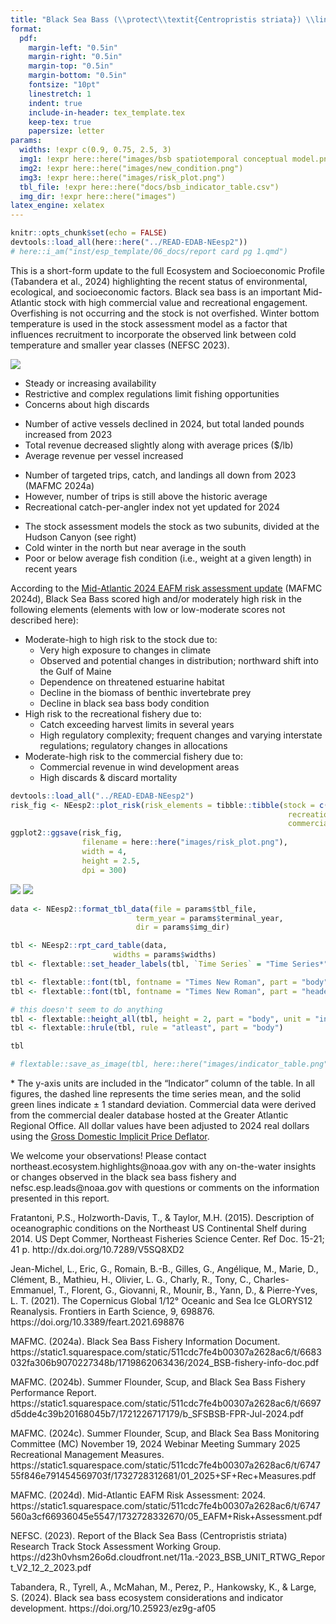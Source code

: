 ```yaml
---
title: "Black Sea Bass (\\protect\\textit{Centropristis striata}) \\linebreak Ecosystem & Socioeconomic Profile Report Card"
format: 
  pdf:
    margin-left: "0.5in"
    margin-right: "0.5in"
    margin-top: "0.5in"
    margin-bottom: "0.5in"
    fontsize: "10pt"
    linestretch: 1
    indent: true
    include-in-header: tex_template.tex    
    keep-tex: true
    papersize: letter
params:
  widths: !expr c(0.9, 0.75, 2.5, 3)
  img1: !expr here::here("images/bsb spatiotemporal conceptual model.png")
  img2: !expr here::here("images/new_condition.png")
  img3: !expr here::here("images/risk_plot.png")
  tbl_file: !expr here::here("docs/bsb_indicator_table.csv")
  img_dir: !expr here::here("images")
latex_engine: xelatex
---
```


```r
knitr::opts_chunk$set(echo = FALSE)
devtools::load_all(here::here("../READ-EDAB-NEesp2"))
# here::i_am("inst/esp_template/06_docs/report card pg 1.qmd")
```

\backgroundsetup{
  scale=1,
  angle=0,
  opacity=0,
  contents={\includegraphics[width=\paperwidth,height=\paperheight]{bg_pg1.jpg}}
 }
\BgThispage

\vspace{-2.5cm}
\section{Spring 2025}

This is a short-form update to the full Ecosystem and Socioeconomic Profile (Tabandera et al., 2024) highlighting the recent status of environmental, ecological, and socioeconomic factors. Black sea bass is an important Mid-Atlantic stock with high commercial value and recreational engagement. Overfishing is not occurring and the stock is not overfished. Winter bottom temperature is used in the stock assessment model as a factor that influences recruitment  to incorporate the observed link between cold temperature and smaller year classes (NEFSC 2023).

<!-- \vspace{-0.5cm} -->

::: {layout="[ [0.4, 0.025, 0.575], [1], [0.575, 0.025, 0.4]] "}

:::: {}
![](`r params$img1`)
::::

:::: {}
\hfill
::::

:::: {}
\section{2024 in Review}

\subsection{Fishing Community Observations (MAFMC 2024a-c)}

-   Steady or increasing availability
-   Restrictive and complex regulations limit fishing opportunities
-   Concerns about high discards

\vspace{-0.25cm}
\subsection{Commercial Fishery}

-   Number of active vessels declined in 2024, but total landed pounds increased from 2023 
-   Total revenue decreased slightly along with average prices (\$/lb)
-   Average revenue per vessel increased

\vspace{-0.25cm}
\subsection{Recreational Fishery}

-   Number of targeted trips, catch, and landings all down from 2023 (MAFMC 2024a)
-   However, number of trips is still above the historic average
-   Recreational catch-per-angler index not yet updated for 2024

\vspace{-0.25cm}
\subsection{Ecosystem}

-   The stock assessment models the stock as two subunits, divided at the Hudson Canyon (see right)
-   Cold winter in the north but near average in the south
-   Poor or below average fish condition (i.e., weight at a given length) in recent years
::::

:::: {}
\vspace{0.25cm}
\section{Key Points from the Mid-Atlantic Risk Assessment}
\vspace{0.05cm}
<!-- \vspace{0.15cm} -->
::::

:::: {}
\raggedright

<!-- maybe this is being centered because it's the only section without a header? -->

According to the [Mid-Atlantic 2024 EAFM risk assessment update](https://static1.squarespace.com/static/511cdc7fe4b00307a2628ac6/t/6747560a3cf66936045e5547/1732728332670/05_EAFM+Risk+Assessment.pdf) (MAFMC 2024d), Black Sea Bass scored high and/or moderately high risk in the following elements (elements with low or low-moderate scores not described here):

-   Moderate-high to high risk to the stock due to:
    -   Very high exposure to changes in climate
    -   Observed and potential changes in distribution; northward shift into the Gulf of Maine
    -   Dependence on threatened estuarine habitat
    -   Decline in the biomass of benthic invertebrate prey
    -   Decline in black sea bass body condition
-   High risk to the recreational fishery due to:
    -   Catch exceeding harvest limits in several years
    -   High regulatory complexity; frequent changes and varying interstate regulations; regulatory changes in allocations
-   Moderate-high risk to the commercial fishery due to:
    -   Commercial revenue in wind development areas
    -   High discards & discard mortality


```r
devtools::load_all("../READ-EDAB-NEesp2")
risk_fig <- NEesp2::plot_risk(risk_elements = tibble::tibble(stock = c(4, 0, 2, 2),
                                                              recreational = c(1, 1, 1, 3),
                                                              commercial = c(1, 4, 2, 0)))
ggplot2::ggsave(risk_fig, 
                filename = here::here("images/risk_plot.png"),
                width = 4,
                height = 2.5,
                dpi = 300)
```
::::

:::: {}
\hfill
::::

:::: {}
![](`r params$img2`) 
![](`r params$img3`)
::::

:::

\newpage

\backgroundsetup{
  scale=1,
  angle=0,
  opacity=0,
  contents={\includegraphics[width=\paperwidth,height=\paperheight]{bg_pg2.jpg}}
 }
\BgThispage

<!-- not sure why this background isn't working -->

<!-- \newgeometry{top=0.75in, left=0.75in, right=0.75in, bottom=0.75in} -->

```r
data <- NEesp2::format_tbl_data(file = params$tbl_file,
                            term_year = params$terminal_year,
                            dir = params$img_dir)
```

```r
tbl <- NEesp2::rpt_card_table(data,
                       widths = params$widths)
tbl <- flextable::set_header_labels(tbl, `Time Series` = "Time Series*")

tbl <- flextable::font(tbl, fontname = "Times New Roman", part = "body")
tbl <- flextable::font(tbl, fontname = "Times New Roman", part = "header")
```

```r
# this doesn't seem to do anything
tbl <- flextable::height_all(tbl, height = 2, part = "body", unit = "in")
tbl <- flextable::hrule(tbl, rule = "atleast", part = "body")

tbl

# flextable::save_as_image(tbl, here::here("images/indicator_table.png"))
```
\vspace{-0.4cm}
\footnotesize \* The y-axis units are included in the "Indicator" column of the table. In all figures, the dashed line represents the time series mean, and the solid green lines indicate ± 1 standard deviation. Commercial data were derived from the commercial dealer database hosted at the Greater Atlantic Regional Office. All dollar values have been adjusted to 2024 real dollars using the [Gross Domestic Implicit Price Deflator](https://fred.stlouisfed.org/series/GDPDEF).\newline\newline

\centering\normalsize

We welcome your observations! Please contact northeast.ecosystem.highlights@noaa.gov with any on-the-water insights or changes observed in the black sea bass fishery and nefsc.esp.leads@noaa.gov with questions or comments on the information presented in this report.

\newpage
\newgeometry{top=1in, left=1in, right=1in, bottom=1in}

\section{References}

\raggedright

Fratantoni, P.S., Holzworth-Davis, T., & Taylor, M.H. (2015). Description of oceanographic conditions on the Northeast US Continental Shelf during 2014. US Dept Commer, Northeast Fisheries Science Center. Ref Doc. 15-21; 41 p. http://dx.doi.org/10.7289/V5SQ8XD2 \newline\newline

Jean-Michel, L., Eric, G., Romain, B.-B., Gilles, G., Angélique, M., Marie, D., Clément, B., Mathieu, H., Olivier, L. G., Charly, R., Tony, C., Charles-Emmanuel, T., Florent, G., Giovanni, R., Mounir, B., Yann, D., & Pierre-Yves, L. T. (2021). The Copernicus Global 1/12° Oceanic and Sea Ice GLORYS12 Reanalysis. Frontiers in Earth Science, 9, 698876. https://doi.org/10.3389/feart.2021.698876 \newline\newline

MAFMC. (2024a). Black Sea Bass Fishery Information Document. https://static1.squarespace.com/static/511cdc7fe4b00307a2628ac6/t/6683032fa306b9070227348b/1719862063436/2024_BSB-fishery-info-doc.pdf \newline\newline

MAFMC. (2024b). Summer Flounder, Scup, and Black Sea Bass Fishery Performance Report. https://static1.squarespace.com/static/511cdc7fe4b00307a2628ac6/t/6697d5dde4c39b20168045b7/1721226717179/b_SFSBSB-FPR-Jul-2024.pdf \newline\newline

MAFMC. (2024c). Summer Flounder, Scup, and Black Sea Bass Monitoring Committee (MC) November 19, 2024 Webinar Meeting Summary 2025 Recreational Management Measures. https://static1.squarespace.com/static/511cdc7fe4b00307a2628ac6/t/674755f846e791454569703f/1732728312681/01_2025+SF+Rec+Measures.pdf \newline\newline

MAFMC. (2024d). Mid-Atlantic EAFM Risk Assessment: 2024. https://static1.squarespace.com/static/511cdc7fe4b00307a2628ac6/t/6747560a3cf66936045e5547/1732728332670/05_EAFM+Risk+Assessment.pdf \newline\newline

NEFSC. (2023). Report of the Black Sea Bass (Centropristis striata) Research Track Stock Assessment Working Group. https://d23h0vhsm26o6d.cloudfront.net/11a.-2023_BSB_UNIT_RTWG_Report_V2_12_2_2023.pdf \newline\newline

Tabandera, R., Tyrell, A., McMahan, M., Perez, P., Hankowsky, K., & Large, S. (2024). Black sea bass ecosystem considerations and indicator development.  https://doi.org/10.25923/ez9g-af05


